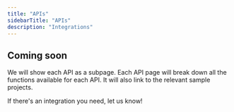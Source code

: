 ```yaml
---
title: "APIs"
sidebarTitle: "APIs"
description: "Integrations"
---
```


## Coming soon

We will show each API as a subpage. Each API page will break down all the functions available for each API. It will also link to the relevant sample projects.

<CardGroup>
  <Card
    title="GitHub"
    icon="rectangle-terminal"
    href="/integrations/apis/github"
  ></Card>
  <Card
    title="Shopify"
    icon="rectangle-terminal"
    href="/integrations/apis/shopify"
  ></Card>
  <Card
    title="Slack"
    icon="rectangle-terminal"
    href="/integrations/apis/slack"
  ></Card>
  <Card
    title="More coming soon!"
    icon="rectangle-terminal"
    href="mailto:hello@trigger.dev"
  >
    If there's an integration you need, let us know!
  </Card>
</CardGroup>
